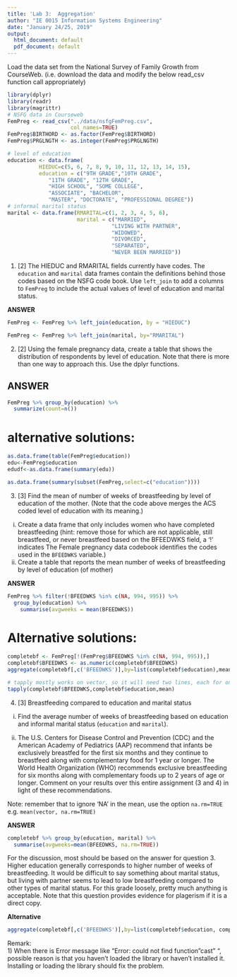 ```yaml
---
title: 'Lab 3:  Aggregation'
author: "IE 0015 Information Systems Engineering"
date: "January 24/25, 2019"
output:
  html_document: default
  pdf_document: default
---
```



Load the data set from the National Survey of Family Growth from CourseWeb. (i.e. download the data and modify the below read_csv function call appropriately)
```r
library(dplyr)
library(readr)
library(magrittr)
# NSFG data in Courseweb
FemPreg <- read_csv("../data/nsfgFemPreg.csv",
                    col_names=TRUE)
FemPreg$BIRTHORD <- as.factor(FemPreg$BIRTHORD)
FemPreg$PRGLNGTH <- as.integer(FemPreg$PRGLNGTH)
```

```r
# level of education
education <- data.frame(
          HIEDUC=c(5, 6, 7, 8, 9, 10, 11, 12, 13, 14, 15),
          education = c("9TH GRADE","10TH GRADE",
             "11TH GRADE", "12TH GRADE",
             "HIGH SCHOOL", "SOME COLLEGE",
             "ASSOCIATE", "BACHELOR",
             "MASTER", "DOCTORATE", "PROFESSIONAL DEGREE"))
# informal marital status
marital <- data.frame(RMARITAL=c(1, 2, 3, 4, 5, 6),
                      marital = c("MARRIED",
                                 "LIVING WITH PARTNER",
                                 "WIDOWED",
                                 "DIVORCED",
                                 "SEPARATED",
                                 "NEVER BEEN MARRIED"))
```

1. [2] The HIEDUC and RMARITAL fields currently have codes.  The `education` and `marital` data frames contain the definitions behind those codes based on the NSFG code book.  Use `left_join` to add a columns to `FemPreg` to include the actual values of level of education and marital status.

**ANSWER**

```r
FemPreg <- FemPreg %>% left_join(education, by = "HIEDUC")

FemPreg <- FemPreg %>% left_join(marital, by="RMARITAL")
```

2. [2]  Using the female pregnancy data, create a table  that shows the distribution of respondents by level of education. Note that there is more than one way to approach this.  Use the dplyr functions.


## ANSWER
```r
FemPreg %>% group_by(education) %>%
  summarize(count=n())
```

# alternative solutions:
```r
as.data.frame(table(FemPreg$education))
edu<-FemPreg$education
edudf<-as.data.frame(summary(edu))

as.data.frame(summary(subset(FemPreg,select=c("education"))))
```

3. [3]  Find the mean of number of weeks of breastfeeding  by level of education of the mother. (Note that the code above merges the ACS coded level of education with its meaning.) 
  i.  Create a data frame that only includes women who have completed breastfeeding (hint: remove those for which are not applicable, still breastfeed, or never breastfeed based on the BFEEDWKS field, a '!' indicates  The Female pregnancy data codebook identifies the codes used in the `BFEEDWKS` variable.)
  ii.  Create a table that reports the mean number of weeks of breastfeeding by level of education (of mother) 


**ANSWER**
```r
FemPreg %>% filter(!BFEEDWKS %in% c(NA, 994, 995)) %>%
  group_by(education) %>%
    summarise(avgweeks = mean(BFEEDWKS))
```

# Alternative solutions:

```r
completebf <- FemPreg[!(FemPreg$BFEEDWKS %in% c(NA, 994, 995)),]
completebf$BFEEDWKS <- as.numeric(completebf$BFEEDWKS)
aggregate(completebf[,c('BFEEDWKS')],by=list(completebf$education),mean,na.rm=TRUE)
```
```r
# tapply mostly works on vector, so it will need two lines, each for one vector. 
tapply(completebf$BFEEDWKS,completebf$education,mean)
```

4. [3] Breastfeeding compared to education and marital status

  i. Find the average number of weeks of breastfeeding based on education and informal marital status (`education` and `marital`).

  ii.  The U.S. Centers for Disease Control and Prevention (CDC) and the American Academy of Pediatrics (AAP) recommend that infants be exclusively breastfed for the first six months and they continue to breastfeed along with complementary food for 1 year or longer.  The World Health Organization (WHO) recommends exclusive breastfeeding for six months along with complementary foods up to 2 years of age or longer. Comment on your results over this entire assignment (3 and 4) in light of these recommendations.
  
Note: remember that to ignore 'NA' in the mean, use the option `na.rm=TRUE`  e.g. `mean(vector, na.rm=TRUE)`

**ANSWER**
```r
completebf %>% group_by(education, marital) %>%
  summarise(avgweeks=mean(BFEEDWKS, na.rm=TRUE))
```

For the discussion, most should be based on the answer for question 3. Higher education generally corresponds to higher number of weeks of breastfeeding. It would be difficult to say something about marital status, but living with partner seems to lead to low breastfeeding compared to other types of marital status.  For this grade loosely, pretty much anything is acceptable.  Note that this question provides evidence for plagerism if it is a direct copy.

**Alternative**

```r
aggregate(completebf[,c('BFEEDWKS')],by=list(completebf$education, completebf$marital),mean,na.rm=TRUE)
```


Remark:   
1) When there is Error message like "Error: could not find function "cast" ", possible reason is that you haven't 
loaded the library or haven't installed it. Installing or loading the library should fix the problem.       
